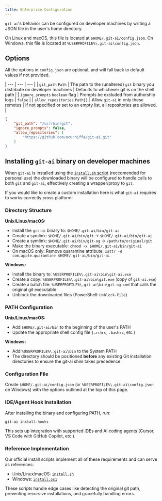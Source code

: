 ```yaml
---
title: Enterprise Configuration
---
```


`git-ai`'s behavior can be configured on developer machines by writing a JSON file in the user's home directory. 

On Linux and macOS, this file is located at `$HOME/.git-ai/config.json`.
On Windows, this file is located at `%USERPROFILE%\.git-ai\config.json`.

## Options 

All the options in `config.json` are optional, and will fall back to default values if not provided. 

| --- | --- | --- |
| `git_path` `Path` | The path to the (unaltered) `git` binary you distribute on developer machines | Defaults to whichever git is on the shell path |
| `ignore_prompts` `boolean` flag | Prompts be excluded from authorship logs | `false` |
| `allow_repositories` `Path[]` | Allow `git-ai` in only these remotes | If not specified or set to an empty list, all repositories are allowed.  |

```json
{
    "git_path": "/usr/bin/git",
    "ignore_prompts": false,
    "allow_repositories": [
        "https://github.com/acunniffe/git-ai.git"
    ]
}
```

## Installing `git-ai` binary on developer machines

When `git-ai` is installed using the [`install.sh` script](https://github.com/acunniffe/git-ai?tab=readme-ov-file#install) (reccomended for personal use) the downloaded binary will be configured to handle calls to both `git` and `git-ai`, effectively creating a wrapper/proxy to `git`. 

If you would like to create a custom installation here is what `git-ai` requires to works correctly cross platform: 

### Directory Structure

**Unix/Linux/macOS:**
- Install the `git-ai` binary to: `$HOME/.git-ai/bin/git-ai`
- Create a symlink: `$HOME/.git-ai/bin/git` → `$HOME/.git-ai/bin/git-ai`
- Create a symlink: `$HOME/.git-ai/bin/git-og` → `/path/to/original/git`
- Make the binary executable: `chmod +x $HOME/.git-ai/bin/git-ai`
- On macOS only: Remove quarantine attribute: `xattr -d com.apple.quarantine $HOME/.git-ai/bin/git-ai`

**Windows:**
- Install the binary to: `%USERPROFILE%\.git-ai\bin\git-ai.exe`
- Create a copy: `%USERPROFILE%\.git-ai\bin\git.exe` (copy of `git-ai.exe`)
- Create a batch file: `%USERPROFILE%\.git-ai\bin\git-og.cmd` that calls the original git executable
- Unblock the downloaded files (PowerShell: `Unblock-File`)

### PATH Configuration

**Unix/Linux/macOS:**
- Add `$HOME/.git-ai/bin` to the beginning of the user's PATH
- Update the appropriate shell config file (`.zshrc`, `.bashrc`, etc.)

**Windows:**
- Add `%USERPROFILE%\.git-ai\bin` to the System PATH
- The directory should be positioned **before** any existing Git installation directories to ensure the git-ai shim takes precedence

### Configuration File

Create `$HOME/.git-ai/config.json` (or `%USERPROFILE%\.git-ai\config.json` on Windows) with the options outlined at the top of this page. 

### IDE/Agent Hook Installation

After installing the binary and configuring PATH, run:

```bash
git-ai install-hooks
```

This sets up integration with supported IDEs and AI coding agents (Cursor, VS Code with GitHub Copilot, etc.).

### Reference Implementation

Our official install scripts implement all of these requirements and can serve as references:
- Unix/Linux/macOS: [`install.sh`](https://github.com/acunniffe/git-ai/blob/main/install.sh)
- Windows: [`install.ps1`](https://github.com/acunniffe/git-ai/blob/main/install.ps1)

These scripts handle edge cases like detecting the original git path, preventing recursive installations, and gracefully handling errors. 



